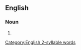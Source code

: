 ==English==

===Noun===
{{head|en|noun plural form}}

# {{plural of|helpline|lang=en}}

[[Category:English 2-syllable words]]
